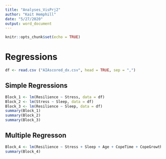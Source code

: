 ```yaml
---
title: "Analyses_VisPrj2"
author: "Kait Hemphill"
date: "5/27/2020"
output: word_document
---
```


```r
knitr::opts_chunk$set(echo = TRUE)
```


# Regressions

```r
df <- read.csv ("AIAscored_dx.csv", head = TRUE, sep = ",")
```

## Simple Regressions 
```r
Block_1 <- lm(Resilience ~ Stress, data = df)
Block_2 <- lm(Stress ~ Sleep, data = df)
Block_3 <- lm(Resilience ~ Sleep, data = df)
summary(Block_1)
summary(Block_2)
summary(Block_3)

```

## Multiple Regresson 
```r
Block_4 <- lm(Resilience ~ Stress + Sleep + Age + CopeTime + CopeGrowth, data = df)
summary(Block_4)
```



